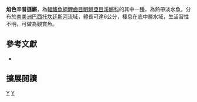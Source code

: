 {{Speciesbox 
| taxon = Simpsonichthys flammeus
| status = NE
| status_system = IUCN3.1
| authority =  [[Costa|Costa]], 1989
| synonyms = *''Cynolebias flammeus, Costa, 1989''
}}
'''焰色辛普遜鱂'''，為[[輻鰭魚綱|輻鰭魚綱]][[鯉齒目|鯉齒目]][[鰕鱂亞目|鰕鱂亞目]][[溪鱂科|溪鱂科]]的其中一[[種|種]]，為熱帶淡水魚，分布於[[南美洲|南美洲]][[巴西|巴西]][[托坎廷斯河|托坎廷斯河]]流域，體長可達6公分，棲息在底中層水域，生活習性不明，可做為觀賞魚。

== 參考文獻 ==
*{{FishBase_species|genus=Simpsonichthys|species=flammeus|year=2014|month=9}}

== 擴展閱讀 ==
{{refbegin}}
{{wikispecies-inline|Simpsonichthys flammeus 焰色辛普遜鱂}}
{{refend}}
{{Taxonbar|from=Q5610560}}

[[Category:觀賞魚|Y]]
[[Category:辛普遜鱂屬|Y]]